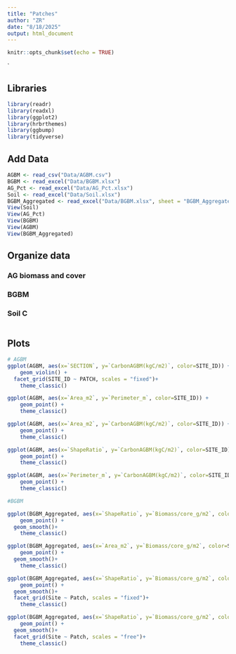 ```yaml
---
title: "Patches"
author: "ZR"
date: "8/18/2025"
output: html_document
---
```


```r
knitr::opts_chunk$set(echo = TRUE)
```

`

## Libraries
```r
library(readr)
library(readxl)
library(ggplot2)
library(hrbrthemes)
library(ggbump)
library(tidyverse)
```


## Add Data

```r
AGBM <- read_csv("Data/AGBM.csv")
BGBM <- read_excel("Data/BGBM.xlsx")
AG_Pct <- read_excel("Data/AG_Pct.xlsx")
Soil <- read_excel("Data/Soil.xlsx")
BGBM_Aggregated <- read_excel("Data/BGBM.xlsx", sheet = "BGBM_Aggregated")
View(Soil)
View(AG_Pct)
View(BGBM)
View(AGBM)
View(BGBM_Aggregated)
```

## Organize data
### AG biomass and cover
### BGBM
### Soil C
```r

```


## Plots

```r
# AGBM
ggplot(AGBM, aes(x=`SECTION`, y=`CarbonAGBM(kgC/m2)`, color=SITE_ID)) + 
    geom_violin() +
  facet_grid(SITE_ID ~ PATCH, scales = "fixed")+
    theme_classic()

ggplot(AGBM, aes(x=`Area_m2`, y=`Perimeter_m`, color=SITE_ID)) + 
    geom_point() +
    theme_classic()

ggplot(AGBM, aes(x=`Area_m2`, y=`CarbonAGBM(kgC/m2)`, color=SITE_ID)) + 
    geom_point() +
    theme_classic()

ggplot(AGBM, aes(x=`ShapeRatio`, y=`CarbonAGBM(kgC/m2)`, color=SITE_ID)) + 
    geom_point() +
    theme_classic()

ggplot(AGBM, aes(x=`Perimeter_m`, y=`CarbonAGBM(kgC/m2)`, color=SITE_ID)) + 
    geom_point() +
    theme_classic()
```

```r
#BGBM

ggplot(BGBM_Aggregated, aes(x=`ShapeRatio`, y=`Biomass/core_g/m2`, color=SampleType)) + 
    geom_point() +
  geom_smooth()+
    theme_classic()

ggplot(BGBM_Aggregated, aes(x=`Area_m2`, y=`Biomass/core_g/m2`, color=SampleType)) + 
    geom_point() +
  geom_smooth()+
    theme_classic()

ggplot(BGBM_Aggregated, aes(x=`ShapeRatio`, y=`Biomass/core_g/m2`, color=SampleType)) + 
    geom_point() +
  geom_smooth()+
  facet_grid(Site ~ Patch, scales = "fixed")+
    theme_classic()

ggplot(BGBM_Aggregated, aes(x=`ShapeRatio`, y=`Biomass/core_g/m2`, color=SampleType)) + 
    geom_point() +
  geom_smooth()+
  facet_grid(Site ~ Patch, scales = "free")+
    theme_classic()

```

